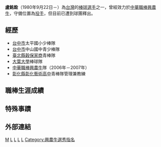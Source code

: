 {{BLP unsourced|time=2020-10-25T05:17:28+00:00}}
'''盧銘銓'''（1980年9月22日－）為[[台灣|台灣]]的[[棒球|棒球]][[選手|選手]]之一，曾經效力於[[中華職棒|中華職棒]][[興農牛|興農牛]]，守備位置為[[投手|投手]]，但目前已遭到球團釋出。
==經歷==
*[[台中市|台中市]]太平國小少棒隊 
*[[台中市|台中市]]中山國中青少棒隊 
*[[新北市|臺北縣]][[穀保家商|穀保家商]]青棒隊 
*[[大葉大學|大葉大學]]棒球隊 
*[[中華職棒|中華職棒]][[興農牛|興農牛]]隊（2006年－2007年） 
*[[彰化縣|彰化縣]][[彰化藝術高中|彰化藝術高中]]青棒隊管理兼教練

==職棒生涯成績==
==特殊事蹟== 
==外部連結==
{{台灣棒球維基館}}
[[Category:盧姓|M]]
[[Category:在世人物|L]]
[[Category:1980年出生|L]]
[[Category:台灣棒球運動員|L]]
[[Category:興農牛隊球員|L]]
[[Category:興農牛選秀指名|Category:興農牛選秀指名]]
{{棒球選手小作品}}